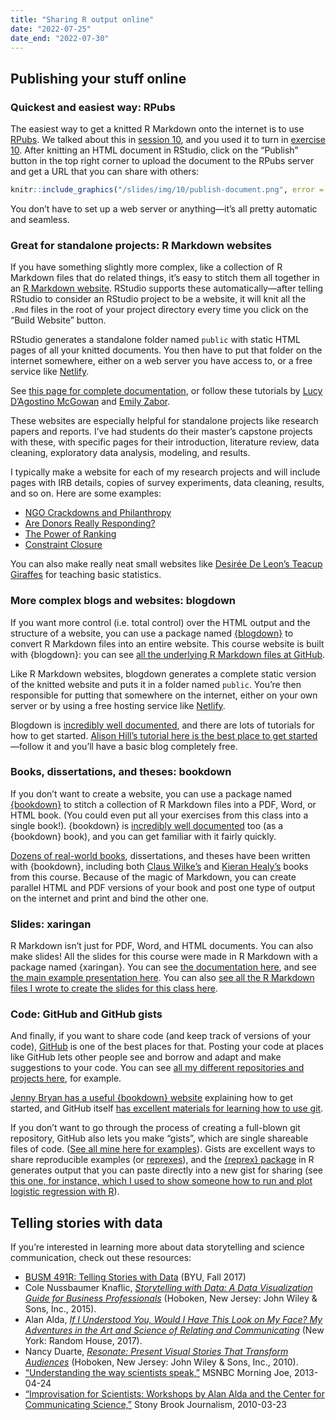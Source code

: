 ```yaml
---
title: "Sharing R output online"
date: "2022-07-25"
date_end: "2022-07-30"
---
```


## Publishing your stuff online

### Quickest and easiest way: RPubs

The easiest way to get a knitted R Markdown onto the internet is to use [RPubs](https://rpubs.com/). We talked about this in [session 10](/slides/10-slides.html#sharing-content), and you used it to turn in [exercise 10](/assignment/10-exercise/). After knitting an HTML document in RStudio, click on the "Publish" button in the top right corner to upload the document to the RPubs server and get a URL that you can share with others:

```r
knitr::include_graphics("/slides/img/10/publish-document.png", error = FALSE)
```

You don't have to set up a web server or anything—it's all pretty automatic and seamless.


### Great for standalone projects: R Markdown websites

If you have something slightly more complex, like a collection of R Markdown files that do related things, it's easy to stitch them all together in an [R Markdown website](https://rmarkdown.rstudio.com/lesson-13.html). RStudio supports these automatically—after telling RStudio to consider an RStudio project to be a website, it will knit all the `.Rmd` files in the root of your project directory every time you click on the "Build Website" button. 

RStudio generates a standalone folder named `public` with static HTML pages of all your knitted documents. You then have to put that folder on the internet somewhere, either on a web server you have access to, or a free service like [Netlify](https://www.netlify.com/).

See [this page for complete documentation](https://bookdown.org/yihui/rmarkdown/rmarkdown-site.html), or follow these tutorials by [Lucy D'Agostino McGowan](https://livefreeordichotomize.com/2017/08/08/how-to-make-an-rmarkdown-website/) and [Emily Zabor](https://www.emilyzabor.com/tutorials/rmarkdown_websites_tutorial.html).

These websites are especially helpful for standalone projects like research papers and reports. I've had students do their master's capstone projects with these, with specific pages for their introduction, literature review, data cleaning, exploratory data analysis, modeling, and results.

I typically make a website for each of my research projects and will include pages with IRB details, copies of survey experiments, data cleaning, results, and so on. Here are some examples:

- [NGO Crackdowns and Philanthropy](https://stats.andrewheiss.com/ngo-crackdowns-philanthropy/)
- [Are Donors Really Responding?](https://stats.andrewheiss.com/donors-ngo-restrictions/)
- [The Power of Ranking](https://stats.andrewheiss.com/edb-social-pressure/)
- [Constraint Closure](https://stats.andrewheiss.com/constraint-closure/)

You can also make really neat small websites like [Desirée De Leon's Teacup Giraffes](https://tinystats.github.io/teacups-giraffes-and-statistics/index.html) for teaching basic statistics.


### More complex blogs and websites: blogdown

If you want more control (i.e. total control) over the HTML output and the structure of a website, you can use a package named [{blogdown}](https://bookdown.org/yihui/blogdown/structure-of-the-book.html) to convert R Markdown files into an entire website. This course website is built with {blogdown}: you can see [all the underlying R Markdown files at GitHub](https://github.com/andrewheiss/datavizm20.classes.andrewheiss.com).

Like R Markdown websites, blogdown generates a complete static version of the knitted website and puts it in a folder named `public`. You're then responsible for putting that somewhere on the internet, either on your own server or by using a free hosting service like [Netlify](https://www.netlify.com/).

Blogdown is [incredibly well documented](https://bookdown.org/yihui/blogdown/), and there are lots of tutorials for how to get started. [Alison Hill's tutorial here is the best place to get started](https://alison.rbind.io/post/2017-06-12-up-and-running-with-blogdown/)—follow it and you'll have a basic blog completely free.


### Books, dissertations, and theses: bookdown

If you don't want to create a website, you can use a package named [{bookdown}](https://bookdown.org/) to stitch a collection of R Markdown files into a PDF, Word, or HTML book. (You could even put all your exercises from this class into a single book!). {bookdown} is [incredibly well documented](https://bookdown.org/yihui/bookdown/) too (as a {bookdown} book), and you can get familiar with it fairly quickly. 

[Dozens of real-world books](https://bookdown.org/home/archive/), dissertations, and theses have been written with {bookdown}, including both [Claus Wilke's](https://clauswilke.com/dataviz/) and [Kieran Healy's](https://socviz.co/) books from this course. Because of the magic of Markdown, you can create parallel HTML and PDF versions of your book and post one type of output on the internet and print and bind the other one.


### Slides: xaringan

R Markdown isn't just for PDF, Word, and HTML documents. You can also make slides! All the slides for this course were made in R Markdown with a package named {xaringan}. You can see [the documentation here](https://bookdown.org/yihui/rmarkdown/xaringan.html), and see [the main example presentation here](https://slides.yihui.org/xaringan/). You can also [see all the R Markdown files I wrote to create the slides for this class here](https://github.com/andrewheiss/datavizs22.classes.andrewheiss.com/tree/main/static/slides).


### Code: GitHub and GitHub gists

And finally, if you want to share code (and keep track of versions of your code), [GitHub](https://github.com/) is one of the best places for that. Posting your code at places like GitHub lets other people see and borrow and adapt and make suggestions to your code. You can see [all my different repositories and projects here](https://github.com/andrewheiss/), for example.

[Jenny Bryan has a useful {bookdown} website](https://happygitwithr.com/) explaining how to get started, and GitHub itself [has excellent materials for learning how to use git](https://guides.github.com/activities/hello-world/).

If you don't want to go through the process of creating a full-blown git repository, GitHub also lets you make "gists", which are single shareable files of code. ([See all mine here for examples](https://gist.github.com/andrewheiss)). Gists are excellent ways to share reproducible examples (or [reprexes](https://www.jessemaegan.com/post/so-you-ve-been-asked-to-make-a-reprex/)), and the [{reprex} package](https://reprex.tidyverse.org/) in R generates output that you can paste directly into a new gist for sharing (see [this one, for instance, which I used to show someone how to run and plot logistic regression with R](https://gist.github.com/andrewheiss/5ea439fae38e61419858ce9b5c2027cd)).


## Telling stories with data

If you're interested in learning more about data storytelling and science communication, check out these resources:

- <i class="fas fa-university"></i> [BUSM 491R: Telling Stories with Data](https://www.jessemaegan.com/post/so-you-ve-been-asked-to-make-a-reprex/) (BYU, Fall 2017)
- <i class="fas fa-book"></i> Cole Nussbaumer Knaflic, [*Storytelling with Data: A Data Visualization Guide for Business Professionals*](https://www.amazon.com/Storytelling-Data-Visualization-Business-Professionals/dp/1119002257) (Hoboken, New Jersey: John Wiley & Sons, Inc., 2015).
- <i class="fas fa-book"></i> Alan Alda, [*If I Understood You, Would I Have This Look on My Face? My Adventures in the Art and Science of Relating and Communicating*](https://www.amazon.com/Understood-Would-Have-This-Look/dp/0812989147) (New York: Random House, 2017). 
- <i class="fas fa-book"></i> Nancy Duarte, [*Resonate: Present Visual Stories That Transform Audiences*](https://www.amazon.com/Resonate-Present-Stories-Transform-Audiences/dp/0470632011) (Hoboken, New Jersey: John Wiley & Sons, Inc., 2010).
- <i class="fab fa-youtube"></i> ["Understanding the way scientists speak,"](http://www.msnbc.com/morning-joe/watch/understanding-the-way-scientists-speak-27745859874) MSNBC Morning Joe, 2013-04-24
- <i class="fab fa-youtube"></i> ["Improvisation for Scientists: Workshops by Alan Alda and the Center for Communicating Science,"](https://www.youtube.com/watch?v=JtdyA7SibG8) Stony Brook Journalism, 2010-03-23
